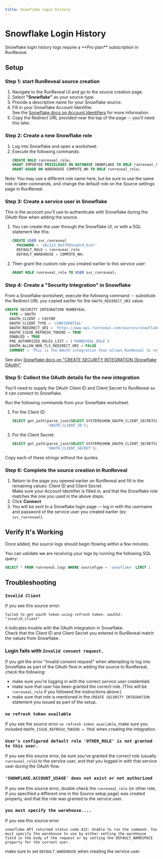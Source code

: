 ```yaml
---
title: Snowflake login history
---
```


# Snowflake Login History

<Callout type="warning">
Snowflake login history logs require a **Pro plan** subscription in RunReveal.
</Callout>

## Setup

### Step 1: start RunReveal source creation

1. Navigate to the RunReveal UI and go to the source creation page.
2. Select **"Snowflake"** as your source type.
3. Provide a descriptive name for your Snowflake source.
4. Fill in your Snowflake Account Identifier.  
   See the [Snowflake docs on Account Identifiers](https://docs.snowflake.com/en/user-guide/admin-account-identifier) for more information.
5. Copy the Redirect URL provided near the top of the page -- you'll need this later.

### Step 2: Create a new Snowflake role

1. Log into Snowflake and open a worksheet.
2. Execute the following commands:
   ```sql
   CREATE ROLE runreveal_role;
   GRANT IMPORTED PRIVILEGES ON DATABASE SNOWFLAKE TO ROLE runreveal_role;
   GRANT USAGE ON WAREHOUSE COMPUTE_WH TO ROLE runreveal_role;
   ```

Note: You may use a different role name here, but be sure to use the same role in later commands, and change the default role on the Source settings page in RunReveal.

### Step 3: Create a service user in Snowflake

This is the account you'll use to authenticate with Snowflake during the OAuth flow when adding the source.

1. You can create the user through the Snowflake UI, or with a SQL statement like this:
   ```sql
   CREATE USER svc_runreveal
     PASSWORD = 'abc123_Be57P@Ssw0rd_Ev3r'
     DEFAULT_ROLE = runreveal_role
     DEFAULT_WAREHOUSE = COMPUTE_WH;
   ```

2. Then grant the custom role you created earlier to this service user:
   ```sql
   GRANT ROLE runreveal_role TO USER svc_runreveal;
   ```

### Step 4: Create a "Security Integration" in Snowflake

From a Snowflake worksheet, execute the following command -- substitute the Redirect URL you copied earlier for the `OAUTH_REDIRECT_URI` value.

```sql
CREATE SECURITY INTEGRATION RUNREVEAL
  TYPE = OAUTH
  OAUTH_CLIENT = CUSTOM
  OAUTH_CLIENT_TYPE = 'CONFIDENTIAL'
  OAUTH_REDIRECT_URI = 'https://www-api.runreveal.com/sources/snowflake/auth/cb/<YOUR_UNIQUE_IDENTIFIER_HERE>'
  OAUTH_ISSUE_REFRESH_TOKENS = TRUE
  ENABLED = TRUE
  PRE_AUTHORIZED_ROLES_LIST = ('RUNREVEAL_ROLE')
  OAUTH_ALLOW_NON_TLS_REDIRECT_URI = FALSE
  COMMENT = 'This is the OAuth integration that allows RunReveal to retrieve audit logs from Snowflake';
```

See also [Snowflake docs on "CREATE SECURITY INTEGRATION (Snowflake OAuth)"](https://docs.snowflake.com/en/sql-reference/sql/create-security-integration-oauth-snowflake)

### Step 5: Collect the OAuth details for the new integration

You'll need to supply the OAuth Client ID and Client Secret to RunReveal so it can connect to Snowflake.

Run the following commands from your Snowflake worksheet.

1. For the Client ID:
   ```sql
   SELECT get_path(parse_json(SELECT SYSTEM$SHOW_OAUTH_CLIENT_SECRETS( 'RUNREVEAL' )),
                   'OAUTH_CLIENT_ID');
   ```

2. For the Client Secret:
   ```sql
   SELECT get_path(parse_json(SELECT SYSTEM$SHOW_OAUTH_CLIENT_SECRETS( 'RUNREVEAL' )),
                   'OAUTH_CLIENT_SECRET');
   ```
Copy each of these strings without the quotes.

### Step 6: Complete the source creation in RunReveal

1. Return to the page you opened earlier on RunReveal and fill in the remaining values: Client ID and Client Secret.   
   Make sure your Account Identifier is filled in, and that the Snowflake role matches the one you used in the above steps.
2. Click **Connect**
3. You will be sent to a Snowflake login page -- log in with the username and password of the service user you created earlier (ex: `svc_runreveal`).

## Verify It's Working

Once added, the source logs should begin flowing within a few minutes.

You can validate we are receiving your logs by running the following SQL query:

```sql
SELECT * FROM runreveal.logs WHERE sourceType = 'snowflake' LIMIT 1
```

## Troubleshooting

### `Invalid Client`

If you see this source error:
```
failed to get oauth token using refresh token: oauth2: "invalid_client"
```
it indicates trouble with the OAuth integration in Snowflake.   
Check that the Client ID and Client Secret you entered in RunReveal match the values from Snowflake.

### Login fails with `Invalid consent request.`

If you get the error "Invalid consent request" when attempting to log into Snowflake as part of the OAuth flow in adding the source to RunReveal, check the following:

- make sure you're logging in with the correct *service user* credentials
- make sure that user has been granted the correct role. (This will be `runreveal_role` if you followed the instructions above.)
- make sure that role is mentioned in the `CREATE SECURITY INTEGRATION` statement you issued as part of the setup.

### `no refresh token available`

If you see the source error `no refresh token available`,
make sure you included `OAUTH_ISSUE_REFRESH_TOKENS = TRUE` when creating the integration.

### `User's configured default role 'OTHER_ROLE' is not granted to this user.`

If you see this source error, be sure you've granted the correct role (usually `runreveal_role`) to the service user, and that you logged in with that service user during the OAuth flow.

### `'SNOWFLAKE.ACCOUNT_USAGE' does not exist or not authorized`

If you see this source error, double check the `runreveal_role` (or other role, if you specified a different one in the Source setup page) was created properly, and that the role was granted to the service user.

### `you must specify the warehouse....`

If you see this source error
```
snowflake API returned status code 422: Unable to run the command. You must specify the warehouse to use by either setting the warehouse field in the body of the request or by setting the DEFAULT_NAMESPACE property for the current user.
```
make sure to set `DEFAULT_WAREHOUSE` when creating the service user.
